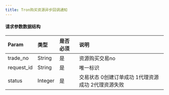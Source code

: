```yaml
---
title: Tron购买资源异步回调通知
---
```


#### 请求参数数据结构

| Param      | 类型    | 是否必须 | 说明                                               |
| :--------- | :------ | :------- | :------------------------------------------------- |
| trade_no   | String  | 是       | 资源购买交易no                                     |
| request_id | String  | 是       | 唯一标识                                           |
| status     | Integer | 是       | 交易状态 0创建订单成功 1代理资源成功 2代理资源失败 |
